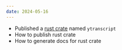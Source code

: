 ```yaml
---
date: 2024-05-16
---
```


- Published a [rust crate](https://github.com/rudrodip/ytranscript) named `ytranscript`
- How to publish rust crate
- How to generate docs for rust crate